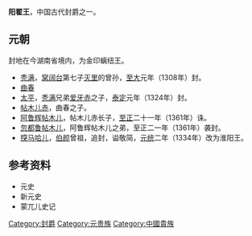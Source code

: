 '''阳翟王'''，中国古代封爵之一。
==元朝==
封地在今湖南省境内，为金印螭纽王。
*[[秃满|秃满]]，[[窝阔台|窝阔台]]第七子[[灭里|灭里]]的曾孙，[[至大|至大]]元年（1308年）封。
*[[曲春|曲春]]
*[[太平_(陽翟王)|太平]]，[[秃满|秃满]]兄弟[[爱牙赤|爱牙赤]]之子，[[泰定_(元朝)|泰定]]元年（1324年）封。
*[[帖木儿赤|帖木儿赤]]，曲春之子。
*[[阿鲁辉帖木儿|阿鲁辉帖木儿]]，帖木儿赤长子，[[至正|至正]]二十一年（1361年）诛。
*[[忽都鲁帖木儿|忽都鲁帖木儿]]，阿鲁辉帖木儿之弟，至正二一年（1361年）袭封。
*[[揬马哈儿|揬马哈儿]]，[[伯颜|伯颜]]曾祖，追封，谥敬简，[[元统_(元朝)|元统]]二年（1334年）改为淮阳王。
==参考资料==
*元史
*新元史
*蒙兀儿史记

{{disambig|Cat=三字封號消歧義}}
{{元朝藩王}}

[[Category:封爵|Category:封爵]]
[[Category:元贵族|Category:元贵族]]
[[Category:中國貴族|Category:中國貴族]]